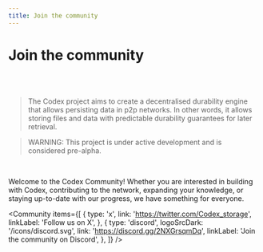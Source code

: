 ```yaml
---
title: Join the community
---
```



<div className="community-container">

# Join the community

<br/>
<br/>

> The Codex project aims to create a decentralised durability engine that allows persisting data in p2p networks. In other words, it allows storing files and data with predictable durability guarantees for later retrieval.

> WARNING: This project is under active development and is considered pre-alpha.

<br/>

Welcome to the Codex Community! Whether you are interested in building with Codex, contributing to the network, expanding your knowledge, or staying up-to-date with our progress, we have something for everyone.

<Community
  items={[
    {
      type: 'x',
      link: 'https://twitter.com/Codex_storage',
      linkLabel: 'Follow us on X',
    },
    {
      type: 'discord',
      logoSrcDark: '/icons/discord.svg',
      link: 'https://discord.gg/2NXGrsqmDq',
      linkLabel: 'Join the community on Discord',
    },
  ]}
/>
</div>